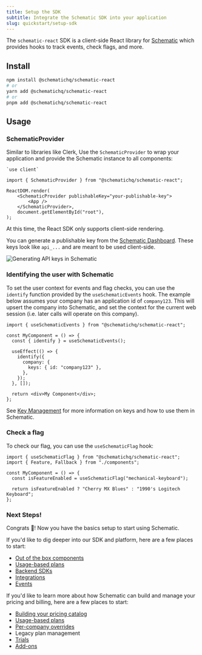 ```yaml
---
title: Setup the SDK
subtitle: Integrate the Schematic SDK into your application
slug: quickstart/setup-sdk
---
```


The `schematic-react` SDK is a client-side React library for [Schematic](https://schematichq.com) which provides hooks to track events, check flags, and more.

## Install

```bash
npm install @schematichq/schematic-react
# or
yarn add @schematichq/schematic-react
# or
pnpm add @schematichq/schematic-react
```

## Usage

### SchematicProvider

Similar to libraries like Clerk, Use the `SchematicProvider` to wrap your application and provide the Schematic instance to all components:

```tsx
`use client`

import { SchematicProvider } from "@schematichq/schematic-react";

ReactDOM.render(
    <SchematicProvider publishableKey="your-publishable-key">
        <App />
    </SchematicProvider>,
    document.getElementById("root"),
);
```

<Warning>At this time, the React SDK only supports client-side rendering.</Warning>

You can generate a publishable key from the [Schematic Dashboard](https://app.schematichq.com/x/settings/api-keys). These keys look like `api_...` and are meant to be used client-side.

![Generating API keys in Schematic](../../assets/images/quickstart/quickstart-setup-sdk-api-key.png "Generating API keys in Schematic")

### Identifying the user with Schematic

To set the user context for events and flag checks, you can use the `identify` function provided by the `useSchematicEvents` hook. The example below assumes your company has an application id of `company123`. This will upsert the company into Schematic, and set the context for the current web session (i.e. later calls will operate on this company).

```tsx
import { useSchematicEvents } from "@schematichq/schematic-react";

const MyComponent = () => {
  const { identify } = useSchematicEvents();

  useEffect(() => {
    identify({
      company: {
        keys: { id: "company123" },
      },
    });
  }, []);

  return <div>My Component</div>;
};
```

<Note> See [Key Management](/developer_resources/entity-key-management) for more information on keys and how to use them in Schematic.</Note>

### Check a flag

To check our flag, you can use the `useSchematicFlag` hook:

```tsx
import { useSchematicFlag } from "@schematichq/schematic-react";
import { Feature, Fallback } from "./components";

const MyComponent = () => {
  const isFeatureEnabled = useSchematicFlag("mechanical-keyboard");

  return isFeatureEnabled ? "Cherry MX Blues" : "1990's Logitech Keyboard";
};
```

### Next Steps!

Congrats 🎉! Now you have the basics setup to start using Schematic. 

If you'd like to dig deeper into our SDK and platform, here are a few places to start:

- [Out of the box components](/components/overview)
- [Usage-based plans](/billing/usage-based-billing)
- [Backend SDKs](/developer_resources/sdks/go)
- [Integrations](/integrations/stripe)
- [Events](/feature_management/feature_analytics)

If you'd like to learn more about how Schematic can build and manage your pricing and billing, here are a few places to start:

- [Building your pricing catalog](/catalog/overview)
- [Usage-based plans](/billing/usage-based-billing)
- [Per-company overrides](/playbooks/exceptions#what-are-examples-of-customer-exceptions)
- Legacy plan management 
- [Trials](/catalog/trials)
- [Add-ons](/catalog/add-ons)
